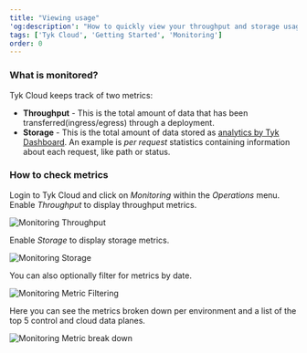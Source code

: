 ```yaml
---
title: "Viewing usage"
'og:description': "How to quickly view your throughput and storage usage in your Tyk Cloud installation"
tags: ['Tyk Cloud', 'Getting Started', 'Monitoring']
order: 0
---
```


### What is monitored?
Tyk Cloud keeps track of two metrics:    

- **Throughput** - This is the total amount of data that has been transferred(ingress/egress) through a deployment. 
- **Storage** - This is the total amount of data stored as [analytics by Tyk Dashboard](/5.5/tyk-dashboard-analytics). An example is *per request* statistics containing information about each request, like path or status.

### How to check metrics
Login to Tyk Cloud and click on *Monitoring* within the *Operations* menu. Enable *Throughput* to display throughput metrics.

<img src="/img/cloud/tyk-cloud-monitoring-throughput.png" alt="Monitoring Throughput" />

Enable *Storage* to display storage metrics.

<img src="/img/cloud/tyk-cloud-monitoring-storage.png" alt="Monitoring Storage" />

You can also optionally filter for metrics by date.

<img src="/img/cloud/tyk-cloud-monitoring-filtering-by-date.png" alt="Monitoring Metric Filtering" />

Here you can see the metrics broken down per environment and a list of the top 5 control and cloud data planes.

<img src="/img/cloud/tyk-cloud-monitoring-break-down.png" alt="Monitoring Metric break down" />
